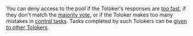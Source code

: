 <Cut title="Can I disable tasks for Tolokers who do a poor job on tasks?">

You can deny access to the pool if the Toloker's responses are [too fast](https://toloka.ai/en/docs/guide/concepts/quick-answers), if they don't match the [majority vote](https://toloka.ai/en/docs/guide/concepts/mvote), or if the Toloker makes too many mistakes in [control tasks](https://toloka.ai/en/docs/guide/concepts/goldenset). Tasks completed by such Tolokers can be [given to other Tolokers](https://toloka.ai/en/docs/guide/concepts/restore-task-overlap).

</Cut>